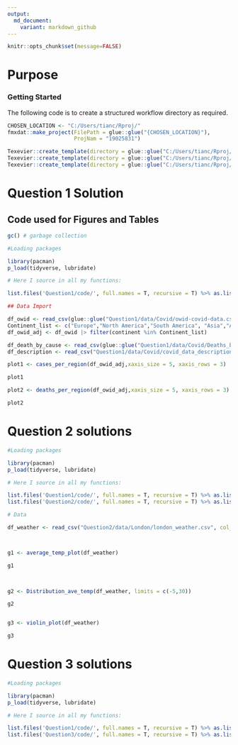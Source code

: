 ```yaml
---
output:
  md_document:
    variant: markdown_github
---
```

```r
knitr::opts_chunk$set(message=FALSE)
```


# Purpose

### Getting Started

The following code is to create a structured workflow directory as required.

```r

CHOSEN_LOCATION <- "C:/Users/tianc/Rproj/"
fmxdat::make_project(FilePath = glue::glue("{CHOSEN_LOCATION}"), 
                     ProjNam = "19025831")

Texevier::create_template(directory = glue::glue("C:/Users/tianc/Rproj/19025831/"), template_name = "Question1", open_project = F)
Texevier::create_template(directory = glue::glue("C:/Users/tianc/Rproj/19025831/"), template_name = "Question2", open_project = F)
Texevier::create_template(directory = glue::glue("C:/Users/tianc/Rproj/19025831/"), template_name = "Question3", open_project = F)

```

# Question 1 Solution


## Code used for Figures and Tables

```r

gc() # garbage collection 

#Loading packages

library(pacman)
p_load(tidyverse, lubridate)

# Here I source in all my functions:

list.files('Question1/code/', full.names = T, recursive = T) %>% as.list() %>% walk(~source(.))

## Data Import

df_owid <- read_csv(glue::glue("Question1/data/Covid/owid-covid-data.csv"))
Continent_list <- c("Europe","North America","South America", "Asia","Africa")
df_owid_adj <- df_owid |> filter(continent %in% Continent_list)

df_death_by_cause <- read_csv(glue::glue("Question1/data/Covid/Deaths_by_cause.csv")) #see if there is a cleaner way
df_description <- read_csv("Question1/data/Covid/covid_data_description.csv")

```






```r
plot1 <- cases_per_region(df_owid_adj,xaxis_size = 5, xaxis_rows = 3)

plot1

```


```r

plot2 <- deaths_per_region(df_owid_adj,xaxis_size = 5, xaxis_rows = 3)

plot2

```




# Question 2 solutions

```r

#Loading packages

library(pacman)
p_load(tidyverse, lubridate)

# Here I source in all my functions:

list.files('Question1/code/', full.names = T, recursive = T) %>% as.list() %>% walk(~source(.))
list.files('Question2/code/', full.names = T, recursive = T) %>% as.list() %>% walk(~source(.))

# Data

df_weather <- read_csv("Question2/data/London/london_weather.csv", col_types = cols(date = col_date(format = "%Y%m%d")))




```

```r
g1 <- average_temp_plot(df_weather)

g1

    
```


```r

g2 <- Distribution_ave_temp(df_weather, limits = c(-5,30))

g2



```


```r

g3 <- violin_plot(df_weather)

g3

```




# Question 3 solutions

```r
#Loading packages

library(pacman)
p_load(tidyverse, lubridate)

# Here I source in all my functions:

list.files('Question1/code/', full.names = T, recursive = T) %>% as.list() %>% walk(~source(.))
list.files('Question3/code/', full.names = T, recursive = T) %>% as.list() %>% walk(~source(.))


```


```r

```



